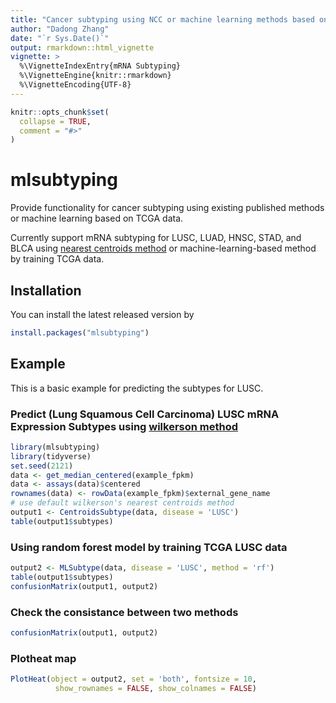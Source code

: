 ```yaml
---
title: "Cancer subtyping using NCC or machine learning methods based on TCGA data"
author: "Dadong Zhang"
date: "`r Sys.Date()`"
output: rmarkdown::html_vignette
vignette: >
  %\VignetteIndexEntry{mRNA Subtyping}
  %\VignetteEngine{knitr::rmarkdown}
  %\VignetteEncoding{UTF-8}
---
```


```r
knitr::opts_chunk$set(
  collapse = TRUE,
  comment = "#>"
)
```

# mlsubtyping

<!-- badges: start -->
<!-- badges: end -->

Provide functionality for cancer subtyping using existing published methods or machine learning based on TCGA data.

Currently support mRNA subtyping for LUSC, LUAD, HNSC, STAD, and BLCA using [nearest centroids method](https://clincancerres.aacrjournals.org/content/16/19/4864) or machine-learning-based method by training TCGA data.

## Installation

You can install the latest released version by

``` r
install.packages("mlsubtyping")
```

## Example

This is a basic example for predicting the subtypes for LUSC.

### Predict (Lung Squamous Cell Carcinoma) LUSC  mRNA Expression Subtypes using [wilkerson method](https://clincancerres.aacrjournals.org/content/16/19/4864)

```r
library(mlsubtyping)
library(tidyverse)
set.seed(2121)
data <- get_median_centered(example_fpkm)
data <- assays(data)$centered
rownames(data) <- rowData(example_fpkm)$external_gene_name
# use default wilkerson's nearest centroids method
output1 <- CentroidsSubtype(data, disease = 'LUSC')
table(output1$subtypes)
```

### Using random forest model by training TCGA LUSC data
```r
output2 <- MLSubtype(data, disease = 'LUSC', method = 'rf')
table(output1$subtypes)
confusionMatrix(output1, output2)
```

### Check the consistance between two methods
```r
confusionMatrix(output1, output2)
```

### Plotheat map
```r
PlotHeat(object = output2, set = 'both', fontsize = 10,
          show_rownames = FALSE, show_colnames = FALSE)
```
